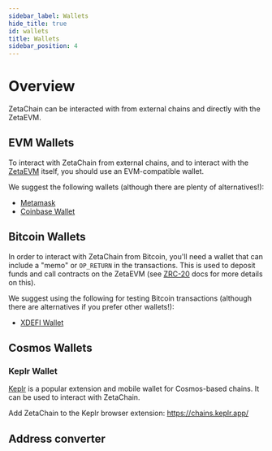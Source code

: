 ```yaml
---
sidebar_label: Wallets
hide_title: true
id: wallets
title: Wallets
sidebar_position: 4
---
```



# Overview

ZetaChain can be interacted with from external chains and directly with the
ZetaEVM.

## EVM Wallets

To interact with ZetaChain from external chains, and to interact with the
[ZetaEVM](/developers/omnichain/zeta-evm) itself, you should use an
EVM-compatible wallet.

We suggest the following wallets (although there are plenty of alternatives!):

- [Metamask](https://metamask.io)
- [Coinbase Wallet](https://www.coinbase.com/wallet)

## Bitcoin Wallets

In order to interact with ZetaChain from Bitcoin, you'll need a wallet that can
include a "memo" or `OP_RETURN` in the transactions. This is used to deposit
funds and call contracts on the ZetaEVM (see
[ZRC-20](/developers/omnichain/zeta-evm) docs for more details on this).

We suggest using the following for testing Bitcoin transactions (although there
are alternatives if you prefer other wallets!):

- [XDEFI Wallet](https://xdefi.io)

## Cosmos Wallets

### Keplr Wallet

[Keplr](https://keplr.app/) is a popular extension and mobile wallet for
Cosmos-based chains. It can be used to interact with ZetaChain.

Add ZetaChain to the Keplr browser extension: https://chains.keplr.app/

## Address converter

<AddressConverter />
